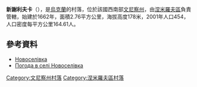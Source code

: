 {{coord|48|46|1|N|29|3|46|E|scale:30000|display=title}}

'''新謝利夫卡'''（{{lang-uk|Новоселівка}}），是[[烏克蘭|烏克蘭]]的村落，位於該國西南部[[文尼察州|文尼察州]]，由[[涅米羅夫區|涅米羅夫區]]負責管轄，始建於1662年，面積2.76平方公里，海拔高度178米，2001年人口454，人口密度每平方公里164.61人。

==參考資料==
* [http://w1.c1.rada.gov.ua/pls/z7502/A005?rdat1=28.10.2011&rf7571=2582 Новоселівка]{{dead link|date=2018年3月 |bot=InternetArchiveBot |fix-attempted=yes }}
* [http://weather.in.ua/ua/vinnickaja/18104 Погода в селі Новоселівка] {{Wayback|url=http://weather.in.ua/ua/vinnickaja/18104 |date=20111220073514 }}

[[Category:文尼察州村落|Category:文尼察州村落]]
[[Category:涅米羅夫區村落|Category:涅米羅夫區村落]]


{{Vinnytsia-geo-stub}}